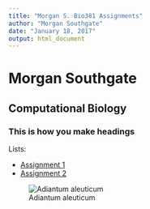 ```yaml
---
title: "Morgan S. Bio381 Assignments"
author: "Morgan Southgate"
date: "January 18, 2017"
output: html_document
---
```


# Morgan Southgate

## Computational Biology

### This is how you make headings

Lists:

* [Assignment 1](test.html)   
* [Assignment 2](https://www.rstudio.com/wp-content/uploads/2015/02/rmarkdown-cheatsheet.pdf) 

![Adiantum aleuticum](AleutianMaidenhairFern.jpg)



